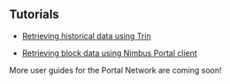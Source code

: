## Tutorials

- [Retrieving historical data using Trin](tutorials/query-history)

- [Retrieving block data using Nimbus Portal client](tutorials/query-block-nimbus-portal)

More user guides for the Portal Network are coming soon!

